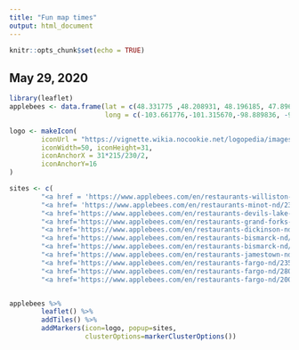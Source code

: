 ```yaml
---
title: "Fun map times"
output: html_document
---
```


```r
knitr::opts_chunk$set(echo = TRUE)
```

## May 29, 2020

```r
library(leaflet)
applebees <- data.frame(lat = c(48.331775 ,48.208931, 48.196185, 47.896190, 47.043937, 46.851562, 46.814806, 47.002435,46.845427, 46.863157, 46.908802),
                        long = c(-103.661776,-101.315670,-98.889836, -97.068392, -102.765460, -100.770232, -100.784802, -98.687649, -96.860567, -96.824270, -96.801663))

logo <- makeIcon(
        iconUrl = "https://vignette.wikia.nocookie.net/logopedia/images/1/10/Applebee%27s_1986.svg/revision/latest/scale-to-width-down/340?cb=20181127220141",
        iconWidth=50, iconHeight=31,
        iconAnchorX = 31*215/230/2,
        iconAnchorY=16
)

sites <- c(
        "<a href = 'https://www.applebees.com/en/restaurants-williston-nd/6-26th-street-west-9505?utm_source=Google&utm_medium=Maps&utm_campaign=Google+Places'> Williston, ND</a>",
        "<a href= 'https://www.applebees.com/en/restaurants-minot-nd/2302-15th-streetsw-8645?utm_source=Google&utm_medium=Maps&utm_campaign=Google+Places'> Minot, ND</a>",
        "<a href='https://www.applebees.com/en/restaurants-devils-lake-nd/509-hwy-2-east-7746?utm_source=Google&utm_medium=Maps&utm_campaign=Google+Places'> Devils Lake, ND</a>",
        "<a href='https://www.applebees.com/en/restaurants-grand-forks-nd/2851-s-columbia-road-8832?utm_source=Google&utm_medium=Maps&utm_campaign=Google+Places'> Forks, ND </a>",
        "<a href='https://www.applebees.com/en/restaurants-dickinson-nd/289-15th-street-west-9093?utm_source=Google&utm_medium=Maps&utm_campaign=Google+Places'> Dickinson, ND </a>",
        "<a href='https://www.applebees.com/en/restaurants-bismarck-nd/434-south-3rd-8697?utm_source=Google&utm_medium=Maps&utm_campaign=Google+Places'> Bismarck, ND 1 </a>",
        "<a href='https://www.applebees.com/en/restaurants-bismarck-nd/3200-north-14th-street-9644?utm_source=Google&utm_medium=Maps&utm_campaign=Google+Places'> Bismarck, ND 2 </a>",
        "<a href='https://www.applebees.com/en/restaurants-jamestown-nd/611-25th-street-sw-9787?utm_source=Google&utm_medium=Maps&utm_campaign=Google+Places'> Jamestown, ND </a>",
        "<a href='https://www.applebees.com/en/restaurants-fargo-nd/2350-45th-street-south-7642?utm_source=Google&utm_medium=Maps&utm_campaign=Google+Places'> Fargo, ND 1 </a>",
        "<a href='https://www.applebees.com/en/restaurants-fargo-nd/2800-13th-avenue-s-w-8934?utm_source=Google&utm_medium=Maps&utm_campaign=Google+Places'> Fargo, ND 2 </a>",
        "<a href='https://www.applebees.com/en/restaurants-fargo-nd/2001-16th-street-n-7564?utm_source=Google&utm_medium=Maps&utm_campaign=Google+Places'> Fargo, ND 3 </a>")


applebees %>%
        leaflet() %>%
        addTiles() %>%
        addMarkers(icon=logo, popup=sites,
                   clusterOptions=markerClusterOptions())
```